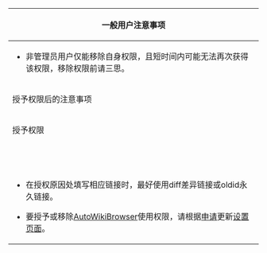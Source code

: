 <div id="userrights-summary">
<div style="font-size: small; float: right; ">{{Fullurl2|MediaWiki:Userrights-summary/zh|action=edit|编辑此通知}}</div>
<div style="font-size: small;">
{|class="wikitable"
|-
! colspan="4" | 一般用户注意事项
|-
| colspan="4" |
* 非管理员用户仅能移除自身权限，且短时间内可能无法再次获得该权限，移除权限前请三思。
|- class="sysop-show"
! scope="col" colspan="3" | {{int:Group-sysop}}授予权限后的注意事项
! {{int:Group-bureaucrat}}授予权限后的注意事项
|- class="sysop-show"
! 授予权限
! 在'''用户页'''加入
! 在'''对话页'''留下
| rowspan="9" |
* 将候选人用户页的{{IFUT|AdminNominee|bold=no}}替换为{{IFUT|Admin|bold=no}}、{{IFUT|Interface admin|bold=no}}或{{IFUT|Bcrat|bold=no}}。
* 更新[[Template:Bulletin|Template:Bulletin]]以及[[Template:AdvancedSiteNotices|Template:AdvancedSiteNotices]]内的公告。
* 将提名页加入[[Wikipedia:管理人员任免记录|Wikipedia:管理人员任免记录]]，登录提名及授权时间。
* 更新[[Wikipedia:管理员名单|Wikipedia:管理员名单]]。
* 提醒新管理员可以志愿加入邮件列表及在IRC中获取标识。
|- class="sysop-show"
| {{int:Group-rollbacker}}
| {{IFUT|Rollbacker topicon|bold=no}}
| <code>{{tls|Rollback granted|bold=no}}</code>
|- class="sysop-show"
| {{int:Group-patroller}}
| {{IFUT|Patroller topicon|bold=no}}
| {{IFUT|subst:Patrol granted|bold=no}}
|- class="sysop-show"
| {{int:Group-autoreviewer}}
| {{IFUT|Autoreviewer topicon|bold=no}}
| {{IFUT|subst:Autopatrol granted|bold=no}}
|- class="sysop-show"
| {{int:Group-ipblock-exempt}}
|
| {{IFUT|subst:Ipexempt granted|bold=no}}
|- class="sysop-show"
| {{int:Group-transwiki}}
| {{IFUT|Importer topicon|bold=no}}
| {{IFUT|subst:Importer granted|bold=no}}
|- class="sysop-show"
| {{int:Group-massmessage-sender}}
| {{IFUT|Massmessage-sender topicon|bold=no}}
| {{IFUT|subst:MMS granted|bold=no}}
|- class="sysop-show"
| {{int:Group-templateeditor}}
| {{IFUT|Template editor topicon|bold=no}}
| {{IFUT|subst:Template editor granted|bold=no}}
|- class="sysop-show"
| {{int:Group-confirmed}}
| {{IFUT|Confirmed topicon|bold=no}}
|
|- class="sysop-show"
| colspan="4" |
* 在授权原因处填写相应链接时，最好使用diff差异链接或oldid永久链接。
* {{int:Group-sysop}}要授予或移除[[WP:AWB|AutoWikiBrowser]]使用权限，请根据[[Wikipedia_talk:AutoWikiBrowser/CheckPage|申请]]更新[[Wikipedia:AutoWikiBrowser/CheckPage|设置页面]]。
|}
</div>
</div>